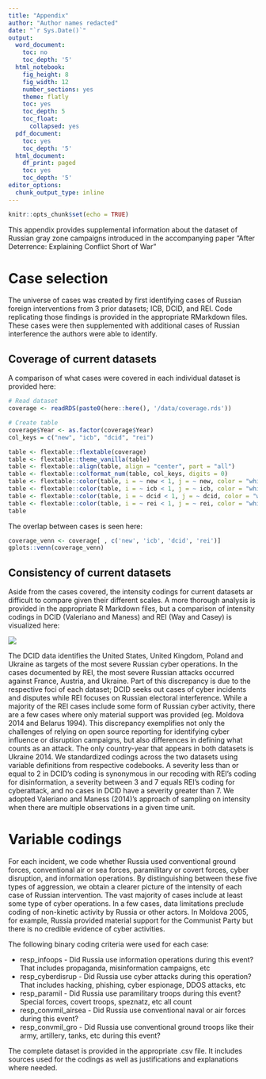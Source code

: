```yaml
---
title: "Appendix"
author: "Author names redacted"
date: "`r Sys.Date()`"
output:
  word_document:
    toc: no
    toc_depth: '5'
  html_notebook:
    fig_height: 8
    fig_width: 12
    number_sections: yes
    theme: flatly
    toc: yes
    toc_depth: 5
    toc_float:
      collapsed: yes
  pdf_document:
    toc: yes
    toc_depth: '5'
  html_document:
    df_print: paged
    toc: yes
    toc_depth: '5'
editor_options:
  chunk_output_type: inline
---
```


```r
knitr::opts_chunk$set(echo = TRUE)
```

This appendix provides supplemental information about the dataset of Russian gray zone campaigns introduced in the accompanying paper "After Deterrence: Explaining Conflict Short of War"

# Case selection
The universe of cases was created by first identifying cases of Russian foreign interventions from 3 prior datasets; ICB, DCID, and REI. Code replicating those findings is provided in the appropriate RMarkdown files. These cases were then supplemented with additional cases of Russian interference the authors were able to identify.

## Coverage of current datasets
A comparison of what cases were covered in each individual dataset is provided here:
```r
# Read dataset
coverage <- readRDS(paste0(here::here(), '/data/coverage.rds'))

# Create table
coverage$Year <- as.factor(coverage$Year)
col_keys = c("new", "icb", "dcid", "rei")

table <- flextable::flextable(coverage)
table <- flextable::theme_vanilla(table)
table <- flextable::align(table, align = "center", part = "all")
table <- flextable::colformat_num(table, col_keys, digits = 0)
table <- flextable::color(table, i = ~ new < 1, j = ~ new, color = "white")
table <- flextable::color(table, i = ~ icb < 1, j = ~ icb, color = "white")
table <- flextable::color(table, i = ~ dcid < 1, j = ~ dcid, color = "white")
table <- flextable::color(table, i = ~ rei < 1, j = ~ rei, color = "white")
table
```

The overlap between cases is seen here:
```r
coverage_venn <- coverage[ , c('new', 'icb', 'dcid', 'rei')]
gplots::venn(coverage_venn)
```

## Consistency of current datasets

Aside from the cases covered, the intensity codings for current datasets ar difficult to compare given their different scales. A more thorough analysis is provided in the appropriate R Markdown files, but a comparison of intensity codings in DCID (Valeriano and Maness) and REI (Way and Casey) is visualized here:

![](../paper/figures/map_prior-data.png)

The DCID data identifies the United States, United Kingdom, Poland and Ukraine as targets of the most severe Russian cyber operations. In the cases documented by REI, the most severe Russian attacks occurred against France, Austria, and Ukraine. Part of this discrepancy is due to the respective foci of each dataset; DCID seeks out cases of cyber incidents and disputes while REI focuses on Russian electoral interference. While a majority of the REI cases include some form of Russian cyber activity, there are a few cases where only material support was provided (eg. Moldova 2014 and Belarus 1994). This discrepancy exemplifies not only the challenges of relying on open source reporting for identifying cyber influence or disruption campaigns, but also differences in defining what counts as an attack. The only country-year that appears in both datasets is Ukraine 2014. We standardized codings across the two datasets using variable definitions from respective codebooks. A severity less than or equal to 2 in DCID’s coding is synonymous in our recoding with REI’s coding for disinformation, a severity between 3 and 7 equals REI’s coding for cyberattack, and no cases in DCID have a severity greater than 7. We adopted Valeriano and Maness (2014)’s approach of sampling on intensity when there are multiple observations in a given time unit. 

# Variable codings
For each incident, we code whether Russia used conventional ground forces, conventional air or sea forces, paramilitary or covert forces, cyber disruption, and information operations. By distinguishing between these five types of aggression, we obtain a clearer picture of the intensity of each case of Russian intervention. The vast majority of cases include at least some type of cyber operations. In a few cases, data limitations preclude coding of non-kinetic activity by Russia or other actors. In Moldova 2005, for example, Russia provided material support for the Communist Party but there is no credible evidence of cyber activities.

The following binary coding criteria were used for each case:

- resp_infoops - Did Russia use information operations during this event? That includes propaganda, misinformation campaigns, etc
- resp_cyberdisrup - Did Russia use cyber attacks during this operation? That includes hacking, phishing, cyber espionage, DDOS attacks, etc
- resp_paramil - Did Russia use paramilitary troops during this event? Special forces, covert troops, speznatz, etc all count
- resp_convmil_airsea - Did Russia use conventional naval or air forces during this event?
- resp_convmil_gro - Did Russia use conventional ground troops like their army, artillery, tanks, etc during this event?

The complete dataset is provided in the appropriate .csv file. It includes sources used for the codings as well as justifications and explanations where needed.
